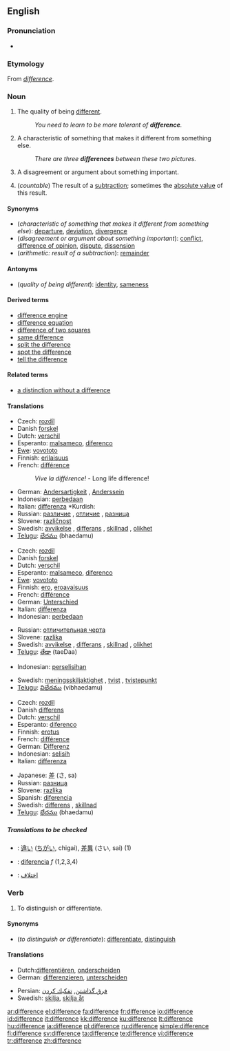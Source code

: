 {{see|différence}}
{{wikipedia|dab=difference}}
==English==

===Pronunciation===
*{{audio|en-us-difference.ogg|Audio (US)}}

===Etymology===
From {{OF.}} ''[[différence|difference]]''.

===Noun===
{{en-noun|-|s}}

# {{uncountable}} The quality of being [[different]].
#:''You need to learn to be more tolerant of '''difference'''.''
# {{countable}} A characteristic of something that makes it different from something else.
#:''There are three '''differences''' between these two pictures.''
# {{countable}} A disagreement or argument about something important.
# {{arithmetic}} (''countable'') The result of a [[subtraction]]; sometimes the [[absolute value]] of this result.

====Synonyms====
*(''characteristic of something that makes it different from something else''): [[departure]], [[deviation]], [[divergence]]
*(''disagreement or argument about something important''): [[conflict]], [[difference of opinion]], [[dispute]], [[dissension]]
*(''arithmetic: result of a subtraction''): [[remainder]]

====Antonyms====
*(''quality of being different''): [[identity]], [[sameness]]

====Derived terms====
*[[difference engine]]
*[[difference equation]]
*[[difference of two squares]]
*[[same difference]]
*[[split the difference]]
*[[spot the difference]]
*[[tell the difference]]

====Related terms====
*[[a distinction without a difference]]

====Translations====
{{trans-top|quality of being different}}
*Czech: [[rozdíl]] {{m}}
*Danish [[forskel]]
*Dutch: [[verschil]] {{n}}
*Esperanto: [[malsameco]], [[diferenco]]
*[[Ewe]]: [[vovototo]]
*Finnish: [[erilaisuus]]
*French: [[différence]] {{f}}
*:''Vive la différence!'' - Long life difference!
{{trans-mid}}
*German: [[Andersartigkeit]] {{f}}, [[Anderssein]] {{n}}
*Indonesian: [[beda|perbedaan]]
*Italian: [[differenza]] {{f}}*Kurdish: {{KUchar|[[جیاوازی]]}}
*Russian: [[различие]] {{f}}, [[отличие]] {{f}}, [[разница]] {{f}}
*Slovene: [[različnost]] {{f}}
*Swedish: [[avvikelse]] {{c}}, [[differans]] {{c}}, [[skillnad]] {{c}}, [[olikhet]] {{c}}
*[[Telugu]]: [[భేదము]] (bhaedamu)
{{trans-bottom}}

{{trans-top|characteristic of something that makes it different from something else}}
*Czech: [[rozdíl]] {{m}}
*Danish [[forskel]]
*Dutch: [[verschil]] {{n}}
*Esperanto: [[malsameco]], [[diferenco]]
*[[Ewe]]: [[vovototo]]
*Finnish: [[ero]], [[eroavaisuus]]
*French: [[différence]] {{f}}
*German: [[Unterschied]] {{m}}
*Italian: [[differenza]] {{f}}
*Indonesian: [[beda|perbedaan]]
{{trans-mid}}
*Russian: [[отличительная черта]] {{f}}
*Slovene: [[razlika]] {{f}}
*Swedish: [[avvikelse]] {{c}}, [[differans]] {{c}}, [[skillnad]] {{c}}, [[olikhet]] {{c}}
*[[Telugu]]: [[తేడా]] (taeDaa)
{{trans-bottom}}

{{trans-top|disagreement or argument about something important}}
*Indonesian: [[selisih|perselisihan]]
{{trans-mid}}
*Swedish: [[meningsskiljaktighet]] {{c}}, [[tvist]] {{c}}, [[tvistepunkt]] {{c}}
*[[Telugu]]: [[విభేదము]] (vibhaedamu)
{{trans-bottom}}

{{trans-top|arithmetic: result of a subtraction}}
*Czech: [[rozdíl]] {{m}}
*Danish [[differens]]
*Dutch: [[verschil]] {{n}}
*Esperanto: [[diferenco]]
*Finnish: [[erotus]]
*French: [[différence]] {{f}}
*German: [[Differenz]] {{f}}
*Indonesian: [[selisih]]
*Italian: [[differenza]] {{f}}
{{trans-mid}}
*Japanese: [[差]] (さ, sa)
*Russian: [[разница]] {{f}}
*Slovene: [[razlika]] {{f}}
*Spanish: [[diferencia]] {{f}}
*Swedish: [[differens]] {{c}}, [[skillnad]] {{c}}
*[[Telugu]]: [[భేదము]] (bhaedamu)
{{trans-bottom}}

=====Translations to be checked=====
<!--Remove this section once all of the translations below have been moved into the tables above.-->
{{checktrans}}

*{{ttbc|Japanese}}: [[違い]] ([[ちがい]], chigai), [[差異]] (さい, sai) (1)
*{{ttbc|Spanish}}: [[diferencia]] ''f'' (1,2,3,4)
*{{ttbc|Persian}}: [[تفاوت|اختلاف]]

===Verb===
{{en-verb|differenc|ing}}

# {{transitive}} To distinguish or differentiate.

====Synonyms====
*(''to distinguish or differentiate''): [[differentiate]], [[distinguish]]

====Translations====
{{trans-top|to distinguish or differentiate}}
*Dutch:[[differentiëren]], [[onderscheiden]]
*German: [[differenzieren]], [[unterscheiden]]
{{trans-mid}}
*Persian: [[فرق گذاشتن]], [[تفكيك كردن]]
*Swedish: [[skilja]], [[skilja åt]]
{{trans-bottom}}

[[ar:difference]]
[[el:difference]]
[[fa:difference]]
[[fr:difference]]
[[io:difference]]
[[id:difference]]
[[it:difference]]
[[kk:difference]]
[[ku:difference]]
[[lt:difference]]
[[hu:difference]]
[[ja:difference]]
[[pl:difference]]
[[ru:difference]]
[[simple:difference]]
[[fi:difference]]
[[sv:difference]]
[[ta:difference]]
[[te:difference]]
[[vi:difference]]
[[tr:difference]]
[[zh:difference]]